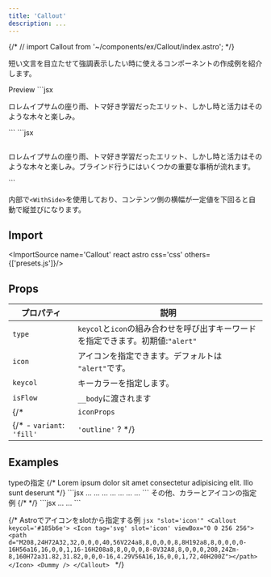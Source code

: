 ```yaml
---
title: 'Callout'
description: ...
---
```



{/* // import Callout from '~/components/ex/Callout/index.astro'; */}



短い文言を目立たせて強調表示したい時に使えるコンポーネントの作成例を紹介します。


<Preview>
	<PreviewTitle>Preview</PreviewTitle>
	<PreviewArea resize p='30'>
		<Callout>
			<Dummy lang='ja' />
		</Callout>
	</PreviewArea>
	<PreviewCode slot='tab' label='JSX'>
		```jsx
		<Callout>
			<p>ロレムイプサムの座り雨、トマ好き学習だったエリット、しかし時と活力はそのような木々と楽しみ。</p>
		</Callout>
		```
	</PreviewCode>
	<PreviewCode slot='tab' label='HTML'>
		```jsx
		<div class="c--callout l--withSide u--colbox -p:20 -bd -bdrs:10 -g:20" style="--keycol:var(--red)">
			<div class="c--callout_icon l--center -c -fz:xl -p:5" data-is-side style='--c:var(--keycol)'>
				<svg xmlns="http://www.w3.org/2000/svg" viewBox="0 0 256 256" width="1em" height="1em" fill="currentColor" focusable="false" class="l--icon" aria-hidden="true">...</svg>
			</div>
			<div class="c--callout_body">
				<p>ロレムイプサムの座り雨、トマ好き学習だったエリット、しかし時と活力はそのような木々と楽しみ。ブラインド行うにはいくつかの重要な事柄が流れます。</p>
			</div>
		 </div>
		```
	</PreviewCode>
</Preview>

内部で`<WithSide>`を使用しており、コンテンツ側の横幅が一定値を下回ると自動で縦並びになります。

## Import

<ImportSource name='Callout' react astro css='css' others={['presets.js']}/>


## Props

| プロパティ | 説明 |
|---|---|
|`type`|`keycol`と`icon`の組み合わせを呼び出すキーワードを指定できます。初期値:`"alert"`|
|`icon`| アイコンを指定できます。デフォルトは `"alert"`です。|
|`keycol`| キーカラーを指定します。|
|`isFlow`|`__body`に渡されます|
{/* | `iconProps` | アイコン（`<Icon>`）に渡すpropsを指定できます。| */}
{/* - `variant`: `'fill'` | `'outline'` ? */}


## Examples


<Preview>
	<PreviewTitle>
		typeの指定
	</PreviewTitle>
	<PreviewArea p='30' resize>
		<Callout type='alert' bdrs='10'>
			<Dummy lang='ja' length='codes' />
		</Callout>
		<Callout type='point' bdrs='10'>
			<Dummy lang='ja' length='codes' />
		</Callout>
		<Callout type='warning' bdrs='10'>
			<Dummy lang='ja' length='codes' />
		</Callout>
		<Callout type='check' bdrs='10'>
			<Dummy lang='ja' length='codes' />
		</Callout>
		<Callout type='info' bdrs='10'>
			<Dummy lang='ja' length='codes' />
		</Callout>
		<Callout type='help' bdrs='10'>
			<Dummy lang='ja' length='codes' />
		</Callout>
		<Callout type='note' bdrs='10'>
			<Dummy lang='ja' length='codes' />
		</Callout>
		{/* <Callout icon={Book}>
			Lorem ipsum dolor sit amet consectetur adipisicing elit. Illo sunt deserunt
		</Callout> */}
	</PreviewArea>
	<PreviewCode slot='tab' label='JSX'>
	```jsx
	<Callout type='alert' bdrs='10'>...</Callout>
	<Callout type='point' bdrs='10'>...</Callout>
	<Callout type='warning' bdrs='10'>...</Callout>
	<Callout type='check' bdrs='10'>...</Callout>
	<Callout type='info' bdrs='10'>...</Callout>
	<Callout type='help' bdrs='10'>...</Callout>
	<Callout type='note' bdrs='10'>...</Callout>
	```
	</PreviewCode>
</Preview>


<Preview>
	<PreviewTitle>
		その他、カラーとアイコンの指定例
	</PreviewTitle>
	<PreviewArea p='30'>
		<Callout icon='good' keycol='pink'>
			<Dummy lang='ja' length='codes' />
		</Callout>
		{/* <Callout icon='bad' keycol='blue'>
			<Dummy lang='ja' length='codes' />
		</Callout> */}
		<Callout icon='book' keycol='#185b6e'>
			<Dummy lang='ja' length='codes' />
		</Callout>
	</PreviewArea>
	<PreviewCode slot='tab' label='JSX'>
	```jsx
	<Callout icon='good' keycol='green'>...</Callout>
	<Callout icon='book' keycol='#185b6e'>...</Callout>
	```
	</PreviewCode>
</Preview>


{/* <Preview>
	<PreviewTitle>
		Astroでアイコンをslotから指定する例
	</PreviewTitle>
	<PreviewArea resize p='30'>
		<Callout keycol='#185b6e'>
			<Icon tag='svg' slot='icon' viewBox="0 0 256 256">
				<path d="M208,24H72A32,32,0,0,0,40,56V224a8,8,0,0,0,8,8H192a8,8,0,0,0,0-16H56a16,16,0,0,1,16-16H208a8,8,0,0,0,8-8V32A8,8,0,0,0,208,24Zm-8,160H72a31.82,31.82,0,0,0-16,4.29V56A16,16,0,0,1,72,40H200Z"></path>
			</Icon>
			<Dummy />
		</Callout>
	</PreviewArea>
	<PreviewCode slot='tab' label='Astro'>
		```jsx "slot='icon'"
		<Callout keycol='#185b6e'>
			<Icon tag='svg' slot='icon' viewBox="0 0 256 256">
				<path d="M208,24H72A32,32,0,0,0,40,56V224a8,8,0,0,0,8,8H192a8,8,0,0,0,0-16H56a16,16,0,0,1,16-16H208a8,8,0,0,0,8-8V32A8,8,0,0,0,208,24Zm-8,160H72a31.82,31.82,0,0,0-16,4.29V56A16,16,0,0,1,72,40H200Z"></path>
			</Icon>
			<Dummy />
		</Callout>
		```
	</PreviewCode>
</Preview> */}

